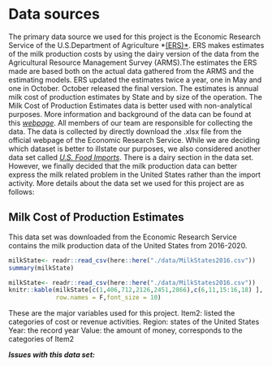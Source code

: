 # Data sources



The primary data source we used for this project is the Economic Research Service of 
the U.S.Department of Agriculture *[(ERS)*](https://www.usda.gov/). ERS makes estimates
of the milk production costs by using the dairy version of the data from the
Agricultural Resource Management Survey (ARMS).The estimates the ERS made are based both
on the actual data gathered from the ARMS and the estimating models. ERS updated the 
estimates twice a year, one in May and one in October. October released the final version.
The estimates is annual milk cost of production estimates by State and by size of the 
operation. The Milk Cost of Production Estimates data is better used with non-analytical
purposes. More information and background of the data can be found at this 
[*webpage*](https://www.ers.usda.gov/data-products/milk-cost-of-production-estimates/methods/).
All members of our team are responsible for collecting the data. The data is collected by 
directly download the .xlsx file from the official webpage of  the Economic Research Service. 
While we are deciding which dataset is better to illstate our purposes, we also considered 
another data set called [*U.S. Food Imports*](https://www.ers.usda.gov/data-products/us-food-imports/us-food-imports/#All%20tables%20in%20one%20file). There is a dairy section 
in the data set. However, we finally decided that the milk production data can better 
express the milk related problem in the United States rather than the import activity. 
More details about the data set we used for this project are as follows:


## Milk Cost of Production Estimates
This data set was downloaded from the Economic Research Service contains the milk production data of the United States from 2016-2020.

```r
milkState<- readr::read_csv(here::here("./data/MilkStates2016.csv"))
summary(milkState)
```




```r
milkState<- readr::read_csv(here::here("./data/MilkStates2016.csv"))
knitr::kable(milkState[c(1,406,712,2126,2451,2866),c(6,11,15:16,18) ], caption = "Major variables used",
             row.names = F,font_size = 10)
```
These are the major variables used for this project.
Item2: listed the categories of cost or revenue activities.
Region: states of the United States
Year: the record year
Value: the amount of money, corresponds to the categories of Item2


***Issues with this data set: ***

